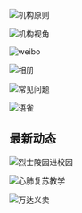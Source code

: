 

<Helmet />

<Row className="image-card-group">
  <Column colLg={4} colMd={4} noGutterSm>
    <ImageCard
      title="机构理念"
      aspectRatio="1:1"
      href="/philosophy/principles"
      actionIcon="arrowRight"
      titleColor="dark"
      iconColor="dark"
      className="card-background"
      >

![机构原则](../images/homepage/principles.svg)

  </ImageCard>
  </Column>
  <Column colLg={4} colMd={4} noGutterSm>
    <ImageCard
        title="机构视角"
        aspectRatio="1:1"
        href="/philosophy/pov"
        actionIcon="arrowRight"
        iconColor="light"
        titleColor="light"
        className="card-background"
        >

![机构视角](../images/homepage/pov2.svg)

  </ImageCard>
  </Column>
  <Column colLg={4} colMd={4} noGutterSm>
    <ImageCard
        title="新冠疫情"
        aspectRatio="1:1"
        href="/covid/2019-ncov"
        actionIcon="arrowRight"
        iconColor="light"
        titleColor="light"
        className="card-background"
        >

![weibo](../images/homepage/covid.svg)

  </ImageCard>
  </Column>
  <Column colLg={8} noGutterSm>
    <ImageCard
        title="相册"
        aspectRatio="1:1"
        href="/gallery"
        actionIcon="arrowRight"
        iconColor="dark"
        titleColor="light"
        className="card-background"
        >

![相册](../images/homepage/相册.svg)

  </ImageCard>
  </Column>
  <Column colLg={4} colMd={4} noGutterSm>
    <ImageCard
        title="常见问题"
        aspectRatio="1:1"
        href="/help/faq"
        actionIcon="arrowRight"
        iconColor="light"
        titleColor="light"
        className="card-background"
        >

![常见问题](../images/homepage/faq.svg)

  </ImageCard>
  <ImageCard
    title="语雀"
    aspectRatio="1:1"
    href="https://www.yuque.com/linmengshequ"
    actionIcon="arrowRight"
    titleColor="light"
    iconColor="light"
    className="card-background"
    >

![语雀](../images/homepage/语雀.svg)

</ImageCard>
</Column>
</Row>

<h2 classname={h3}>最新动态</h2>

<Row>
  <Column colMd={4} colLg={4} noGutterMdLeft>
    <ArticleCard
      title="烈士陵园"
      author="泸州市邻萌社区服务中心"
      date="2021 年 9 月"
      href="/whats-new#2021-09-30"
      actionIcon="arrowRight"
      color="dark"
    >

![烈士陵园进校园](../images/homepage/whatsnew-lieshi.png)

  </ArticleCard>
  </Column>

  <Column colMd={4} colLg={4} noGutterMdLeft>
    <ArticleCard
      title="安全防溺水活动"
      author="泸州市邻萌社区服务中心"
      date="2021 年 7 月"
      href="/whats-new#2021-07-21"
      actionIcon="arrowRight"
      color="dark"
    >

![心肺复苏教学](../images/homepage/whatsnew-CPR.png)

  </ArticleCard>
  </Column>

  <Column colMd={4} colLg={4} noGutterMdLeft>
    <ArticleCard
      title="泸州万达义卖活动"
      author="泸州市邻萌社区服务中心"
      date="2021 年 3 月"
      href="/whats-new#2021-03-21"
      actionIcon="arrowRight"
      color="dark"
    >

![万达义卖](../images/homepage/whatsnew-wandayimai.png)

  </ArticleCard>
  </Column>
  
</Row>
